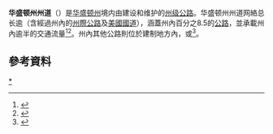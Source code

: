 {{noteTA
|G1=USState
}}
{{Expand English|time=2019-09-11T23:19:02+00:00}}
'''华盛顿州州道'''（{{lang-en|State Highways of Washington}}）是[[华盛顿州|华盛顿州]]境内由{{Link-en|华盛顿州交通部|Washington Department of Transportation}}建设和维护的[[州级公路|州级公路]]。华盛顿州州道网絡总长逾{{convert|7000|mi|km|-1}}（含經過州內的[[州際公路|州際公路]]及[[美國國道|美國國道]]），涵蓋州內百分之8.5的[[公路|公路]]，並承載州內逾半的交通流量<ref name=log>{{cite report |author= Staff |publisher= Washington State Department of Transportation |url= http://www.wsdot.wa.gov/mapsdata/TDO/PDF_and_ZIP_Files/HwyLog2006.pdf |format= PDF |title= State Highway Log |year= 2006 |accessdate= 2012-05-26 |deadurl= yes |archiveurl= https://web.archive.org/web/20080410164014/http://www.wsdot.wa.gov/mapsdata/TDO/PDF_and_ZIP_Files/HwyLog2006.pdf |archivedate= 2008-04-10 |date=  }}</ref><ref>{{cite report |author= Staff |publisher= Washington State Department of Transportation |url= http://www.wsdot.wa.gov/mapsdata/TDO/annualmileage.htm |title= Annual Mileage and Travel Information |year= 2006 |accessdate= 2012-05-26 |archive-url= https://web.archive.org/web/20110611102023/http://www.wsdot.wa.gov/mapsdata/TDO/annualmileage.htm |archive-date= 2011-06-11 |dead-url= yes |date=  }}</ref>。州內其他公路則位於建制地方內，或{{link-en|縣道 (北美)|county highway|由縣政府養護}}<ref name=classification>{{cite web |author= Staff |url= http://apps.leg.wa.gov/RCW/default.aspx?cite=47.04.020 |title= RCW 47.04.020 Classification of highways |work= Revised Code of Washington |publisher= Washington State Legislature |accessdate= 2008-03-01 |archive-url= https://web.archive.org/web/20060930021541/http://apps.leg.wa.gov/RCW/default.aspx?cite=47.04.020 |archive-date= 2006-09-30 |dead-url= no }}</ref>。

==參考資料==
{{reflist}}
{{美国的编号公路}}

[[Category:华盛顿州州道|*]]